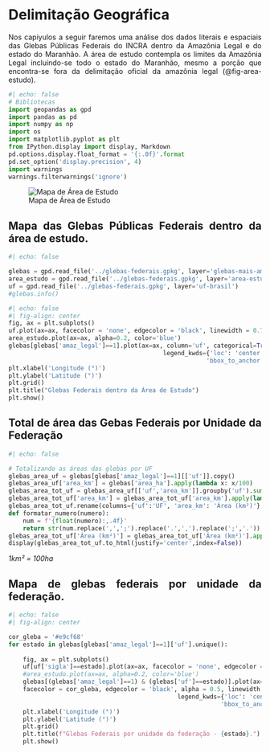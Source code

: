 # Delimitação Geográfica

<div style="text-align: justify"> 
Nos capiyulos a seguir faremos uma análise dos dados literais e espaciais das Glebas Públicas Federais do INCRA dentro da Amazônia Legal e do estado do Maranhão. A área de estudo contempla os limites da Amazônia Legal incluindo-se todo o estado do Maranhão, mesmo a porção que encontra-se fora da delimitação oficial da amazônia legal (@fig-area-estudo).

```{python}
#| echo: false
# Bibliotecas
import geopandas as gpd
import pandas as pd
import numpy as np
import os
import matplotlib.pyplot as plt
from IPython.display import display, Markdown
pd.options.display.float_format = '{:.0f}'.format
pd.set_option('display.precision', 4)
import warnings
warnings.filterwarnings('ignore')
```

![Mapa de Área de Estudo](./img/a6-geral.jpg){fig-align="center" fig-pos="H" #fig-area-estudo}

## Mapa das Glebas Públicas Federais dentro da área de estudo.


```{python}
#| echo: false

glebas = gpd.read_file('../glebas-federais.gpkg', layer='glebas-mais-amazonia')
area_estudo = gpd.read_file('../glebas-federais.gpkg', layer='area-estudo')
uf = gpd.read_file('../glebas-federais.gpkg', layer='uf-brasil')
#glebas.info()
```



```{python}
#| echo: false
#| fig-align: center
fig, ax = plt.subplots()
uf.plot(ax=ax, facecolor = 'none', edgecolor = 'black', linewidth = 0.7)
area_estudo.plot(ax=ax, alpha=0.2, color='blue')
glebas[glebas['amaz_legal']==1].plot(ax=ax, column='uf', categorical=True, figsize=(8,20), legend=True, zorder=2,
                                           legend_kwds={'loc': 'center left',
                                                       'bbox_to_anchor':(1,0.5)})
plt.xlabel('Longitude (°)')
plt.ylabel('Latitude (°)')
plt.grid()
plt.title("Glebas Federais dentro da Área de Estudo")
plt.show()
```




## Total de área das Gebas Federais por Unidade da Federação

:::{.table-center}
```{python}
#| echo: false

# Totalizando as áreas das glebas por UF
glebas_area_uf = glebas[glebas['amaz_legal']==1][['uf']].copy()
glebas_area_uf['area_km'] = glebas['area_ha'].apply(lambda x: x/100)
glebas_area_tot_uf = glebas_area_uf[['uf','area_km']].groupby('uf').sum('area_km').reset_index()
glebas_area_tot_uf['area_km'] = glebas_area_tot_uf['area_km'].apply(lambda x: str(f'{x:.4f}'))
glebas_area_tot_uf.rename(columns={'uf':'UF', 'area_km': 'Área (km²)'}, inplace=True)
def formatar_numero(numero):
    num = f'{float(numero):,.4f}'
    return str(num.replace(',',';').replace('.',',').replace(';','.'))
glebas_area_tot_uf['Área (km²)'] = glebas_area_tot_uf['Área (km²)'].apply(lambda x: formatar_numero(x))
display(glebas_area_tot_uf.to_html(justify='center',index=False))
```
:::
*1km² = 100ha*

## Mapa de glebas federais por unidade da federação.


```{python}
#| echo: false
#| fig-align: center

cor_gleba = '#e9cf68'
for estado in glebas[glebas['amaz_legal']==1]['uf'].unique():
    
    fig, ax = plt.subplots()
    uf[uf['sigla']==estado].plot(ax=ax, facecolor = 'none', edgecolor = 'black', linewidth = 0.7)
    #area_estudo.plot(ax=ax, alpha=0.2, color='blue')
    glebas[(glebas['amaz_legal']==1) & (glebas['uf']==estado)].plot(ax=ax,
    facecolor = cor_gleba, edgecolor = 'black', alpha = 0.5, linewidth = 0.7, column='uf', categorical=True, figsize=(8,20), legend=True, zorder=2,
                                               legend_kwds={'loc': 'center left',
                                                           'bbox_to_anchor':(1,0.5)})
    plt.xlabel('Longitude (°)')
    plt.ylabel('Latitude (°)')
    plt.grid()
    plt.title(f"Glebas Federais por unidade da federação - {estado}.")
    plt.show()
```
</div>